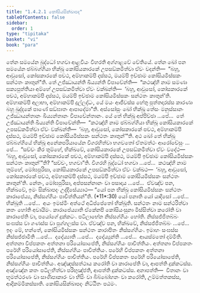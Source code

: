 ```yaml
---
title: "1.4.2.1 කෝසියසික්ඛාපද"
tableOfContents: false
sidebar:
  order: 1
type: "tipitaka"
basket: "vi"
book: "para"
---
```



<DynamicBreadcrumb />

<Division number="542" book="para">

<Paragraph number="2098" book="para">
තේන සමයේන බුද්ධෝ භගවා ආළවියං විහරති අග්ගාළවේ චේතියේ. තේන ඛෝ පන සමයේන ඡබ්බග්ගියා භික්ඛූ කෝසියකාරකේ උපසඞ්කමිත්වා ඒවං වදන්ති—  “බහූ, ආවුසෝ, කෝසකාරකේ පචථ, අම්හාකම්පි දස්සථ, මයම්පි ඉච්ඡාම කෝසියමිස්සකං සන්ථතං කාතුන්”ති. තේ උජ්ඣායන්ති ඛිය්‍යන්ති විපාචේන්ති—  “කථඤ්හි නාම සමණා සක්‍යපුත්තියා අම්හේ උපසඞ්කමිත්වා ඒවං වක්ඛන්ති—  ‘බහූ, ආවුසෝ, කෝසකාරකේ පචථ, අම්හාකම්පි දස්සථ, මයම්පි ඉච්ඡාම කෝසියමිස්සකං සන්ථතං කාතුන්’ති. අම්හාකම්පි අලාභා, අම්හාකම්පි දුල්ලද්ධං, යේ මයං ආජීවස්ස හේතු පුත්තදාරස්ස කාරණා බහූ ඛුද්දකේ පාණේ සඞ්ඝාතං ආපාදේමා”ති.
</Paragraph>

<Paragraph number="2099" book="para">
අස්සෝසුං ඛෝ භික්ඛූ තේසං මනුස්සානං උජ්ඣායන්තානං ඛිය්‍යන්තානං විපාචේන්තානං. යේ තේ භික්ඛූ අප්පිච්ඡා …පේ…  තේ උජ්ඣායන්ති ඛිය්‍යන්ති විපාචේන්ති—  “කථඤ්හි නාම ඡබ්බග්ගියා භික්ඛූ කෝසියකාරකේ උපසඞ්කමිත්වා ඒවං වක්ඛන්ති—  ‘බහූ, ආවුසෝ, කෝසකාරකේ පචථ, අම්හාකම්පි දස්සථ, මයම්පි ඉච්ඡාම කෝසියමිස්සකං සන්ථතං කාතුන්’”ති.
</Paragraph>

<Paragraph number="2100" book="para">
අථ ඛෝ තේ භික්ඛූ ඡබ්බග්ගියේ භික්ඛූ අනේකපරියායේන විගරහිත්වා භගවතෝ ඒතමත්ථං ආරෝචේසුං …පේ…  “සච්චං කිර තුම්හේ, භික්ඛවේ, කෝසියකාරකේ උපසඞ්කමිත්වා ඒවං වදේථ—  ‘බහූ, ආවුසෝ, කෝසකාරකේ පචථ, අම්හාකම්පි දස්සථ, මයම්පි ඉච්ඡාම කෝසියමිස්සකං සන්ථතං කාතුන්’”ති? “සච්චං, භගවා”ති. විගරහි බුද්ධෝ භගවා …පේ…  කථඤ්හි නාම තුම්හේ, මෝඝපුරිසා, කෝසියකාරකේ උපසඞ්කමිත්වා ඒවං වක්ඛථ—  ‘බහූ, ආවුසෝ, කෝසකාරකේ පචථ, අම්හාකම්පි දස්සථ, මයම්පි ඉච්ඡාම කෝසියමිස්සකං සන්ථතං කාතුන්’ති. නේතං, මෝඝපුරිසා, අප්පසන්නානං වා පසාදාය …පේ…  ඒවඤ්ච පන, භික්ඛවේ, ඉමං සික්ඛාපදං උද්දිසේය්‍යාථ—
</Paragraph>

</Division>
<Division number="543" book="para">

<Paragraph number="2101" book="para">
<Emphasis>“යෝ පන භික්ඛු කෝසියමිස්සකං සන්ථතං කාරාපේය්‍ය, නිස්සග්ගියං පාචිත්තියන්”</Emphasis>ති. (*11*:<Emphasis>30</Emphasis>)
</Paragraph>

</Division>
<Division number="544" book="para">

<Paragraph number="2102" book="para">
<Emphasis>යෝ පනා</Emphasis>ති යෝ යාදිසෝ …පේ…  <Emphasis>භික්ඛූ</Emphasis>ති …පේ…  අයං ඉමස්මිං අත්ථේ අධිප්පේතෝ භික්ඛූති.
</Paragraph>

<Paragraph number="2103" book="para">
<Emphasis>සන්ථතං</Emphasis> නාම සන්ථරිත්වා කතං හෝති අවායිමං.
</Paragraph>

<Paragraph number="2104" book="para">
<Emphasis>කාරාපේය්‍යා</Emphasis>ති ඒකේනපි කෝසියංසුනා මිස්සිත්වා කරෝති වා කාරාපේති වා, පයෝගේ දුක්කටං. පටිලාභේන නිස්සග්ගියං හෝති. නිස්සජ්ජිතබ්බං සංඝස්ස වා ගණස්ස වා පුග්ගලස්ස වා. ඒවඤ්ච පන, භික්ඛවේ, නිස්සජ්ජිතබ්බං …පේ…  ඉදං මේ, භන්තේ, කෝසියමිස්සකං සන්ථතං කාරාපිතං නිස්සග්ගියං. ඉමාහං සංඝස්ස නිස්සජ්ජාමීති …පේ…  දදේය්‍යාති …පේ…  දදේය්‍යුන්ති …පේ…  ආයස්මතෝ දම්මීති.
</Paragraph>

</Division>
<Division number="545" book="para">

<Paragraph number="2105" book="para">
අත්තනා විප්පකතං අත්තනා පරියෝසාපේති, නිස්සග්ගියං පාචිත්තියං. අත්තනා විප්පකතං පරේහි පරියෝසාපේති, නිස්සග්ගියං පාචිත්තියං. පරේහි විප්පකතං අත්තනා පරියෝසාපේති, නිස්සග්ගියං පාචිත්තියං. පරේහි විප්පකතං පරේහි පරියෝසාපේති, නිස්සග්ගියං පාචිත්තියං.
</Paragraph>

<Paragraph number="2106" book="para">
අඤ්ඤස්සත්ථාය කරෝති වා කාරාපේති වා, ආපත්ති දුක්කටස්ස. අඤ්ඤේන කතං පටිලභිත්වා පරිභුඤ්ජති, ආපත්ති දුක්කටස්ස.
</Paragraph>

</Division>
<Division number="546" book="para">

<Paragraph number="2107" book="para">
අනාපත්ති—  විතානං වා භූමත්ථරණං වා සාණිපාකාරං වා භිසිං වා බිබ්බෝහනං වා කරෝති, උම්මත්තකස්ස, ආදිකම්මිකස්සාති.

</Paragraph>
</Division>

<Paragraph number="2108" type="center" book="para">
කෝසියසික්ඛාපදං නිට්ඨිතං පඨමං.
</Paragraph>